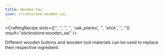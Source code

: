 ```yaml
---
title: Wooden Sai
icon: sticknstone:wooden_sai
---
```


<CraftingRecipe
slots={['', '', '', '', 'oak_planks', '', 'stick', '', '']}
result="sticknstone:wooden_sai"
/>

Different wooden buttons and wooden tool materials can be used to replace their respective ingredient.